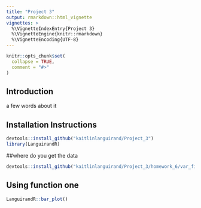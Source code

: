 ```yaml
---
title: "Project 3"
output: rmarkdown::html_vignette
vignettes: >
  %\VignetteIndexEntry{Project 3}
  %\VignetteEngine{knitr::rmarkdown}
  %\VignetteEncoding{UTF-8}
---
```


```r
knitr::opts_chunk$set(
  collapse = TRUE,
  comment = "#>"
)
```

## Introduction

a few words about it

## Installation Instructions
```r
devtools::install_github("kaitlinlanguirand/Project_3")
library(LanguirandR)

```

##where do you get the data
```r
devtools::install_github("kaitlinlanguirand/Project_3/homework_6/var_files")
```

## Using function one

```r

LanguirandR::bar_plot()

```

